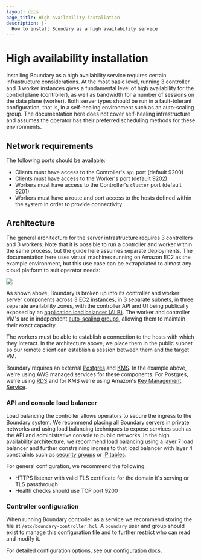 ```yaml
---
layout: docs
page_title: High availability installation
description: |-
  How to install Boundary as a high availability service
---
```


# High availability installation

Installing Boundary as a high availability service requires certain infrastructure considerations. At the most basic level, running 3 controller and 3 worker instances gives a fundamental level of high availability for the control plane (controller), as well as bandwidth for a number of sessions on the data plane (worker). Both server types should be run in a fault-tolerant configuration, that is, in a self-healing environment such as an auto-scaling group. The documentation here does not cover self-healing infrastructure and assumes the operator has their preferred scheduling methods for these environments.

## Network requirements

The following ports should be available:

- Clients must have access to the Controller's `api` port (default 9200)
- Clients must have access to the Worker's port (default 9202)
- Workers must have access to the Controller's `cluster` port (default 9201)
- Workers must have a route and port access to the hosts defined within the system in order to provide connectivity

## Architecture

The general architecture for the server infrastructure requires 3 controllers and 3 workers. Note that it is possible to run a controller and worker within the same process, but the guide here assumes separate deployments. The documentation here uses virtual machines running on Amazon EC2 as the example environment, but this use case can be extrapolated to almost any cloud platform to suit operator needs:

![](/img/production.png)

As shown above, Boundary is broken up into its controller and worker server components across 3 [EC2 instances](https://registry.terraform.io/providers/hashicorp/aws/latest/docs/resources/instance), in
3 separate [subnets](https://registry.terraform.io/providers/hashicorp/aws/latest/docs/resources/subnet), in three separate availability zones, with the controller API and UI being publically exposed by an [application load balancer (ALB)](https://registry.terraform.io/providers/hashicorp/aws/latest/docs/resources/lb). The worker and controller VM's are in independent [auto-scaling groups](https://registry.terraform.io/providers/hashicorp/aws/latest/docs/resources/autoscaling_group), allowing them to maintain their exact capacity.

The workers must be able to establish a connection to the hosts with which they interact. In the architecture above, we place them in the public subnet so our remote client can establish a session between them and the target VM.

Boundary requires an external [Postgres](https://www.postgresql.org/) and [KMS](https://aws.amazon.com/kms/). In the example above, we're using AWS managed services for these components. For Postgres, we're using [RDS](https://aws.amazon.com/rds/) and for KMS we're using Amazon's [Key Management Service](https://aws.amazon.com/kms/).

### API and console load balancer

Load balancing the controller allows operators to secure the ingress to the Boundary system. We recommend placing all Boundary servers in private networks and using load balancing techniques to expose services such as the API and administrative console to public networks. In the high availability architecture, we recommend load balancing using a layer 7 load balancer and further constraining ingress to that load balancer with layer 4 constraints such as [security groups](https://docs.aws.amazon.com/vpc/latest/userguide/VPC_SecurityGroups.html) or [IP tables](https://wiki.archlinux.org/index.php/Iptables).

For general configuration, we recommend the following:

- HTTPS listener with valid TLS certificate for the domain it's serving or TLS passthrough
- Health checks should use TCP port 9200

### Controller configuration

When running Boundary controller as a service we recommend storing the file at `/etc/boundary-controller.hcl`. A `boundary` user and group should exist to manage this configuration file and to further restrict who can read and modify it.

For detailed configuration options, see our [configuration docs](/boundary/docs/configuration).
